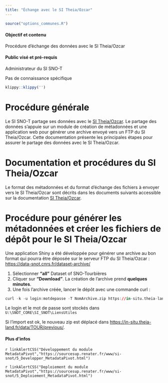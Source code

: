 ```yaml
---
title: "Échange avec le SI Theia/Ozcar"
---
```


```r
source("options_communes.R")
```

<div class="alert alert-success" role="alert">
  <h4 class="alert-heading">**Objectif et contenu**</h4>
  <p>Procédure d'échange des données avec le SI Theia/Ozcar</p>
</div>

<div class="alert alert-info" role="alert">
  <h4 class="alert-heading">**Public visé et pré-requis**</h4>
  <p>Administrateur du SI SNO-T</p>
  <p>Pas de connaissance spécifique</p>
</div>

```r
klippy::klippy('')
```

# Procédure générale {-}

Le SI SNO-T partage ses données avec le [SI Theia/Ozcar](http://in-situ.theia-land.fr/). Le partage des données s'appuie sur un module de création de métadonnées et une application web pour générer une archive envoyé vers un FTP du SI Theia/Ozcar.
Cette documentation présente les principales étapes pour assurer le partage des données avec le SI Theia/Ozcar.

# Documentation et procédures du SI Theia/Ozcar

Le format des métadonnées et du format d'échange des fichiers à envoyer vers le SI Theia/Ozcar sont décrits dans les documents suivants accessible sur la documentation [SI Theia/Ozcar](https://theia-ozcar.gricad-pages.univ-grenoble-alpes.fr/doc-producer/producer-documentation.html).

# Procédure pour générer les métadonnées et créer les fichiers de dépôt pour le SI Theia/Ozcar

Une application Shiny a été développée pour générer une archive au bon format qui pourra être déposée sur le serveur FTP du SI Theia/Ozcar : [https://data-snot.cnrs.fr/dataset-archive/](https://data-snot.cnrs.fr/dataset-archive/)

1. Sélectionner **"all"** Dataset of SNO-Tourbières
2. Cliquer sur **"Download"**. La création de l'archive prend **quelques minutes**.
3. Une fois l'archive créée, lancer le dépôt avec une commande curl : 

```r
curl -k -u login:motdepasse -T NomArchive.zip https://in-situ.theia-land.fr/data/TOUR/new/
```

Le login et le mot de passe sont stockés dans `U:\SNOT_CORE\SI_SNOT\LiensUtiles`

Si l'import est ok, le nouveau zip est déplacé dans [https://in-situ.theia-land.fr/data/TOUR/previous/](https://in-situ.theia-land.fr/data/TOUR/previous/).

<div class="alert alert-info" role="alert">
  <h4 class="alert-heading">**Plus d'infos**</h4>
  <p>`r linkAlertCSS("Développement du module MetadataPivot","https://sourcesup.renater.fr/www/si-snot/5_Developper_MetadataPivot.html")`</p>
  <p>`r linkAlertCSS("Deploiement du module MetadataPivot","https://sourcesup.renater.fr/www/si-snot/5_Deploiement_MetadataPivot.html")`</p>
</div>

